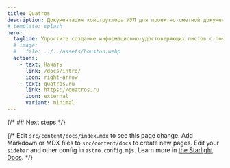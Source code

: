 ```yaml
---
title: Quatros
description: Документация конструктора ИУЛ для проектно-сметной документации Quatros.
# template: splash
hero:
  tagline: Упростите создание информационно-удостоверяющих листов с помощью удобного сервиса!
  # image:
  #   file: ../../assets/houston.webp
  actions:
    - text: Начать
      link: /docs/intro/
      icon: right-arrow
    - text: quatros.ru
      link: https://quatros.ru
      icon: external
      variant: minimal
---
```



{/* ## Next steps */}

{/* <CardGrid stagger>
  <Card title="Update content" icon="pencil">
    Edit `src/content/docs/index.mdx` to see this page change.
  </Card>
  <Card title="Add new content" icon="add-document">
    Add Markdown or MDX files to `src/content/docs` to create new pages.
  </Card>
  <Card title="Configure your site" icon="setting">
    Edit your `sidebar` and other config in `astro.config.mjs`.
  </Card>
  <Card title="Read the docs" icon="open-book">
    Learn more in [the Starlight Docs](https://starlight.astro.build/).
  </Card>
</CardGrid> */}
